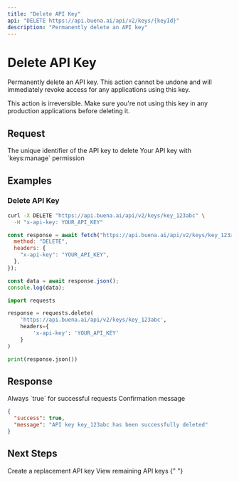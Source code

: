 ```yaml
---
title: "Delete API Key"
api: "DELETE https://api.buena.ai/api/v2/keys/{keyId}"
description: "Permanently delete an API key"
---
```


# Delete API Key

Permanently delete an API key. This action cannot be undone and will immediately revoke access for any applications using this key.

<Warning>
  This action is irreversible. Make sure you're not using this key in any
  production applications before deleting it.
</Warning>

## Request

<ParamField path="keyId" type="string" required>
  The unique identifier of the API key to delete
</ParamField>

<ParamField header="x-api-key" type="string" required>
  Your API key with `keys:manage` permission
</ParamField>

## Examples

### Delete API Key

<CodeGroup>

```bash cURL
curl -X DELETE "https://api.buena.ai/api/v2/keys/key_123abc" \
  -H "x-api-key: YOUR_API_KEY"
```

```javascript JavaScript
const response = await fetch("https://api.buena.ai/api/v2/keys/key_123abc", {
  method: "DELETE",
  headers: {
    "x-api-key": "YOUR_API_KEY",
  },
});

const data = await response.json();
console.log(data);
```

```python Python
import requests

response = requests.delete(
    'https://api.buena.ai/api/v2/keys/key_123abc',
    headers={
        'x-api-key': 'YOUR_API_KEY'
    }
)

print(response.json())
```

</CodeGroup>

## Response

<ResponseField name="success" type="boolean">
  Always `true` for successful requests
</ResponseField>

<ResponseField name="message" type="string">
  Confirmation message
</ResponseField>

<ResponseExample>

```json Response
{
  "success": true,
  "message": "API key key_123abc has been successfully deleted"
}
```

</ResponseExample>

## Next Steps

<CardGroup cols={2}>
  <Card title="Create New Key" icon="plus" href="/api-reference/keys/create">
    Create a replacement API key
  </Card>
  <Card title="List Keys" icon="list" href="/api-reference/keys/list">
    View remaining API keys
  </Card>
</CardGroup>{" "}
